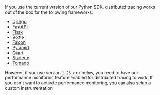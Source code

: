 If you use the current version of our Python SDK, distributed tracing works out of the box for the following frameworks:

- [Django](/platforms/python/guides/django/usage/distributed-tracing/#how-to-use-distributed-tracing)
- [FastAPI](/platforms/python/guides/fastapi/usage/distributed-tracing/#how-to-use-distributed-tracing)
- [Flask](/platforms/python/guides/flask/usage/distributed-tracing/#how-to-use-distributed-tracing)
- [Bottle](/platforms/python/guides/bottle/usage/distributed-tracing/#how-to-use-distributed-tracing)
- [Falcon](/platforms/python/guides/falcon/usage/distributed-tracing/#how-to-use-distributed-tracing)
- [Pyramid](/platforms/python/guides/pyramid/usage/distributed-tracing/#how-to-use-distributed-tracing)
- [Quart](/platforms/python/guides/quart/usage/distributed-tracing/#how-to-use-distributed-tracing)
- [Starlette](/platforms/python/guides/starlette/usage/distributed-tracing/#how-to-use-distributed-tracing)
- [Tornado](/platforms/python/guides/tornado/usage/distributed-tracing/#how-to-use-distributed-tracing)

However, if you use version `1.25.x` or below, you need to have our <PlatformLink to="/performance/">performance monitoring feature enabled</PlatformLink> for distributed tracing to work. If you don't want to activate performance monitoring, you can also setup a <PlatformLink to="/usage/distributed-tracing/custom-instrumentation/">custom instrumentation</PlatformLink>.
